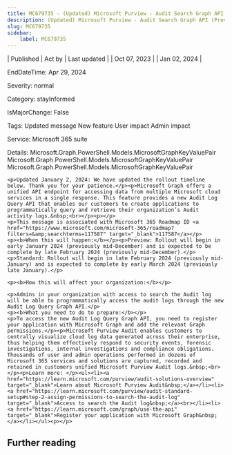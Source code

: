 ```yaml
---
title: MC679735 - (Updated) Microsoft Purview - Audit Search Graph API (Preview)
description: (Updated) Microsoft Purview - Audit Search Graph API (Preview)
slug: MC679735
sidebar:
    label: MC679735
---
```



| Published | Act by | Last updated |
| Oct 07, 2023 |  | Jan 02, 2024 |

EndDateTime: Apr 29, 2024

Severity: normal

Category: stayInformed

IsMajorChange: False

Tags: Updated message New feature User impact Admin impact

Service: Microsoft 365 suite

Details: Microsoft.Graph.PowerShell.Models.MicrosoftGraphKeyValuePair Microsoft.Graph.PowerShell.Models.MicrosoftGraphKeyValuePair Microsoft.Graph.PowerShell.Models.MicrosoftGraphKeyValuePair

```
<p>Updated January 2, 2024: We have updated the rollout timeline below. Thank you for your patience.</p><p>Microsoft Graph offers a unified API endpoint for accessing data from multiple Microsoft cloud services in a single response. This feature provides a new Audit Log Query API that enables our customers to create applications to programmatically query and retrieve their organization’s Audit activity logs.&nbsp;<br></p><p></p>
<p>This message is associated with Microsoft 365 Roadmap ID <a href="https://www.microsoft.com/microsoft-365/roadmap?filters=&amp;searchterms=117587" target="_blank">117587</a></p>
<p><b>When this will happen:</b></p><p>Preview: Rollout will begin in early January 2024 (previously mid-December) and is expected to be complete by late February 2024 (previously mid-December).</p><p>Standard: Rollout will begin in late February 2024 (previously mid-January) and is expected to complete by early March 2024 (previously late January).</p>

<p><b>How this will affect your organization:</b></p>

<p>Admins in your organization with access to search the Audit log will be able to programmatically access the audit logs through the new Audit Log Query Graph API.</p>
<p><b>What you need to do to prepare:</b></p>
<p>To access the new Audit Log Query Graph API, you need to register your application with Microsoft Graph and add the relevant Graph permissions.</p><p>Microsoft Purview Audit enables customers to centrally visualize cloud log data generated across their enterprise, thus helping them effectively respond to security events, forensic investigations, internal investigations and compliance obligations. Thousands of user and admin operations performed in dozens of Microsoft 365 services and solutions are captured, recorded and retained in customers unified Microsoft Purview Audit logs.&nbsp;<br></p><p>Learn more: </p><ul><li><a href="https://learn.microsoft.com/purview/audit-solutions-overview" target="_blank">Learn about Microsoft Purview Audit&nbsp;</a></li><li><a href="https://learn.microsoft.com/purview/audit-standard-setup#step-2-assign-permissions-to-search-the-audit-log" target="_blank">Access to search the Audit log&nbsp;</a><br></li><li><a href="https://learn.microsoft.com/graph/use-the-api" target="_blank">Register your application with Microsoft Graph&nbsp;</a></li></ul><p></p>
```

## Further reading
